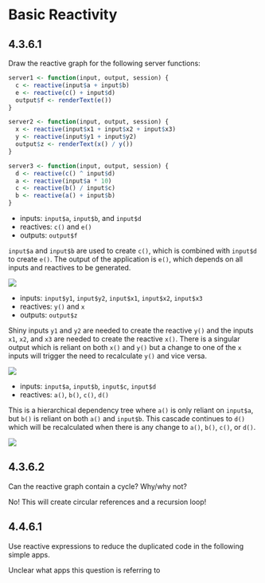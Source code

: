 # Basic Reactivity

## 4.3.6.1 {-}

:::question
Draw the reactive graph for the following server functions:
```r
server1 <- function(input, output, session) {
  c <- reactive(input$a + input$b)
  e <- reactive(c() + input$d)
  output$f <- renderText(e())
}

server2 <- function(input, output, session) {
  x <- reactive(input$x1 + input$x2 + input$x3)
  y <- reactive(input$y1 + input$y2)
  output$z <- renderText(x() / y())
}

server3 <- function(input, output, session) {
  d <- reactive(c() ^ input$d)
  a <- reactive(input$a * 10)
  c <- reactive(b() / input$c)
  b <- reactive(a() + input$b)
}
```
:::

- inputs: `input$a`, `input$b`, and `input$d`
- reactives: `c()` and `e()`
- outputs: `output$f`

`input$a` and `input$b` are used to create `c()`, which is combined with `input$d` to create `e()`. The output of the application is `e()`, which depends on all inputs and reactives to be generated.

<img src="www/reactive1.png"></img>

- inputs: `input$y1`, `input$y2`, `input$x1`, `input$x2`, `input$x3`
- reactives: `y()` and `x`
- outputs: `output$z`

Shiny inputs `y1` and `y2` are needed to create the reactive `y()` and the inputs `x1`, `x2`, and `x3` are needed to create the reactive `x()`. There is a singular output which is reliant on both `x()` and `y()` but a change to one of the `x` inputs will trigger the need to recalculate `y()` and vice versa.

<img src="www/reactive2.png"></img>

- inputs: `input$a`, `input$b`, `input$c`, `input$d`
- reactives: `a()`, `b()`, `c()`, `d()`

This is a hierarchical dependency tree where `a()` is only reliant on `input$a`, but `b()` is reliant on both `a()` and `input$b`. This cascade continues to `d()` which will be recalculated when there is any change to `a()`, `b()`, `c()`, or `d()`. 

<img src="www/reactive3.png"></img>

## 4.3.6.2 {-}

:::question
Can the reactive graph contain a cycle? Why/why not?
:::

No! This will create circular references and a recursion loop!

## 4.4.6.1 {-}

:::question
Use reactive expressions to reduce the duplicated code in the following simple apps.
:::

:::note
Unclear what apps this question is referring to
:::
